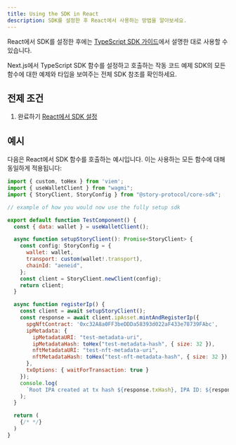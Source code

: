 ```yaml
---
title: Using the SDK in React
description: SDK를 설정한 후 React에서 사용하는 방법을 알아보세요.
---
```


React에서 SDK를 설정한 후에는 [TypeScript SDK 가이드](/developers/typescript-sdk/overview)에서 설명한 대로 사용할 수 있습니다.

<CardGroup cols={2}>
  <Card title="Working Code Example" href="https://github.com/jacob-tucker/story-developer-sandbox" icon="thumbs-up">
    Next.js에서 TypeScript SDK 함수를 설정하고 호출하는 작동 코드 예제
  </Card>

  <Card title="SDK Reference" href="/sdk-reference" icon="books">
    SDK의 모든 함수에 대한 예제와 타입을 보여주는 전체 SDK 참조를 확인하세요.
  </Card>
</CardGroup>

## 전제 조건

1. 완료하기 [React에서 SDK 설정](/developers/react-guide/setup)

## 예시

다음은 React에서 SDK 함수를 호출하는 예시입니다. 이는 사용하는 모든 함수에 대해 동일하게 적용됩니다:

```jsx TestComponent.tsx
import { custom, toHex } from 'viem';
import { useWalletClient } from "wagmi";
import { StoryClient, StoryConfig } from "@story-protocol/core-sdk";

// example of how you would now use the fully setup sdk

export default function TestComponent() {
  const { data: wallet } = useWalletClient();

  async function setupStoryClient(): Promise<StoryClient> {
    const config: StoryConfig = {
      wallet: wallet,
      transport: custom(wallet!.transport),
      chainId: "aeneid",
    };
    const client = StoryClient.newClient(config);
    return client;
  }

  async function registerIp() {
    const client = await setupStoryClient();
    const response = await client.ipAsset.mintAndRegisterIp({
      spgNftContract: '0xc32A8a0FF3beDDDa58393d022aF433e78739FAbc',
      ipMetadata: {
        ipMetadataURI: "test-metadata-uri",
        ipMetadataHash: toHex("test-metadata-hash", { size: 32 }),
        nftMetadataURI: "test-nft-metadata-uri",
        nftMetadataHash: toHex("test-nft-metadata-hash", { size: 32 }),
      },
      txOptions: { waitForTransaction: true }
    });
    console.log(
      `Root IPA created at tx hash ${response.txHash}, IPA ID: ${response.ipId}`
    );
  }

  return (
    {/* */}
  )
}
```
